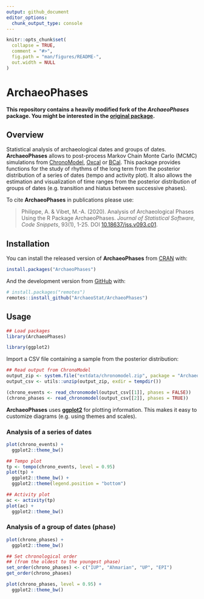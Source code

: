 ```yaml
---
output: github_document
editor_options: 
  chunk_output_type: console
---
```


<!-- README.md is generated from README.Rmd. Please edit that file -->

```r
knitr::opts_chunk$set(
  collapse = TRUE,
  comment = "#>",
  fig.path = "man/figures/README-",
  out.width = NULL
)
```

# ArchaeoPhases

<!-- badges: start -->
<!-- badges: end -->

**This repository contains a heavily modified fork of the _ArchaeoPhases_ package. You might be interested in the [original package](https://github.com/ArchaeoStat/ArchaeoPhases).**

## Overview

Statistical analysis of archaeological dates and groups of dates. **ArchaeoPhases** allows to post-process Markov Chain Monte Carlo (MCMC) simulations from [ChronoModel](https://chronomodel.com), [Oxcal](https://c14.arch.ox.ac.uk/oxcal.html) or [BCal](https://bcal.shef.ac.uk). This package provides functions for the study of rhythms of the long term from the posterior distribution of a series of dates (tempo and activity plot). It also allows the estimation and visualization of time ranges from the posterior distribution of groups of dates (e.g. transition and hiatus between successive phases).

To cite **ArchaeoPhases** in publications please use:

> Philippe, A. & Vibet, M.-A. (2020). Analysis of Archaeological Phases Using the R Package ArchaeoPhases. *Journal of Statistical Software, Code Snippets*, 93(1), 1-25. DOI [10.18637/jss.v093.c01](https://doi.org/10.18637/jss.v093.c01).

## Installation

You can install the released version of **ArchaeoPhases** from [CRAN](https://CRAN.R-project.org) with:

```r
install.packages("ArchaeoPhases")
```

And the development version from [GitHub](https://github.com/) with:

```r
# install.packages("remotes")
remotes::install_github("ArchaeoStat/ArchaeoPhases")
```

## Usage

```r
## Load packages
library(ArchaeoPhases)

library(ggplot2)
```

Import a CSV file containing a sample from the posterior distribution:

```r
## Read output from ChronoModel
output_zip <- system.file("extdata/chronomodel.zip", package = "ArchaeoPhases")
output_csv <- utils::unzip(output_zip, exdir = tempdir())

(chrono_events <- read_chronomodel(output_csv[[1]], phases = FALSE))
(chrono_phases <- read_chronomodel(output_csv[[2]], phases = TRUE))
```

**ArchaeoPhases** uses [**ggplot2**](https://github.com/tidyverse/ggplot2) for plotting information. This makes it easy to customize diagrams (e.g. using themes and scales).

### Analysis of a series of dates

```r
plot(chrono_events) +
  ggplot2::theme_bw()
```

```r
## Tempo plot
tp <- tempo(chrono_events, level = 0.95)
plot(tp) +
  ggplot2::theme_bw() +
  ggplot2::theme(legend.position = "bottom")

## Activity plot
ac <- activity(tp)
plot(ac) +
  ggplot2::theme_bw()
```

### Analysis of a group of dates (phase)

```r
plot(chrono_phases) +
  ggplot2::theme_bw()
```

```r
## Set chronological order
## (from the oldest to the youngest phase)
set_order(chrono_phases) <- c("IUP", "Ahmarian", "UP", "EPI")
get_order(chrono_phases)
```

```r
plot(chrono_phases, level = 0.95) +
  ggplot2::theme_bw()
```

